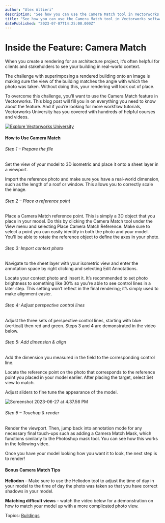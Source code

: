```yaml
---
author: "Alex Altieri"
description: "See how you can use the Camera Match tool in Vectorworks software to accurately place your 3D model into a context photo."
title: "See how you can use the Camera Match tool in Vectorworks software to accurately place your 3D model into a context photo." 
datePublished: "2023-07-07T14:25:00.000Z"
---
```

# Inside the Feature: Camera Match

When you create a rendering for an architecture project, it’s often helpful for clients and stakeholders to see your building in real-world context.

The challenge with superimposing a rendered building onto an image is making sure the view of the building matches the angle with which the photo was taken. Without doing this, your rendering will look out of place.

To overcome this challenge, you’ll want to use the Camera Match feature in Vectorworks. This blog post will fill you in on everything you need to know about the feature. And if you’re looking for more workflow tutorials, Vectorworks University has you covered with hundreds of helpful courses and videos.

[![Explore Vectorworks University](https://no-cache.hubspot.com/cta/default/3018241/0d938a06-267c-4772-91db-b44eafa762f9.png)](https://cta-redirect.hubspot.com/cta/redirect/3018241/0d938a06-267c-4772-91db-b44eafa762f9) 

#### How to Use Camera Match

###### Step 1 – Prepare the file

Set the view of your model to 3D isometric and place it onto a sheet layer in a viewport.

Import the reference photo and make sure you have a real-world dimension, such as the length of a roof or window. This allows you to correctly scale the image.

###### Step 2 – Place a reference point

Place a Camera Match reference point. This is simply a 3D object that you place in your model. Do this by clicking the Camera Match tool under the View menu and selecting Place Camera Match Reference. Make sure to select a point you can easily identify in both the photo and your model. You'll be able to rotate the reference object to define the axes in your photo.

###### Step 3: Import context photo

Navigate to the sheet layer with your isometric view and enter the annotation space by right clicking and selecting Edit Annotations.

Locate your context photo and insert it. It’s recommended to set photo brightness to something like 30% so you’re able to see control lines in a later step. This setting won’t reflect in the final rendering; it’s simply used to make alignment easier.

###### Step 4: Adjust perspective control lines

Adjust the three sets of perspective control lines, starting with blue (vertical) then red and green. Steps 3 and 4 are demonstrated in the video below.

###### Step 5: Add dimension & align 

Add the dimension you measured in the field to the corresponding control line.

Locate the reference point on the photo that corresponds to the reference point you placed in your model earlier. After placing the target, select Set view to match.

Adjust sliders to fine tune the appearance of the model.

![Screenshot 2023-06-27 at 4.37.56 PM](https://blog.vectorworks.net/hs-fs/hubfs/Blog%20Images/2023%20Blog%20Images/6_Camera%20Match/Screenshot%202023-06-27%20at%204.37.56%20PM.png?width=1195&height=692&name=Screenshot%202023-06-27%20at%204.37.56%20PM.png)

###### Step 6 – Touchup & render

Render the viewport. Then, jump back into annotation mode for any necessary final touch-ups such as adding a Camera Match Mask, which functions similarly to the Photoshop mask tool. You can see how this works in the following video.

Once you have your model looking how you want it to look, the next step is to render! 

#### Bonus Camera Match Tips

**Heliodon** – Make sure to use the Heliodon tool to adjust the time of day in your model to the time of day the photo was taken so that you have correct shadows in your model.

**Matching difficult views** – watch the video below for a demonstration on how to match your model up with a more complicated photo view.

 Topics: [Buildings](https://blog.vectorworks.net/topic/buildings) 

 